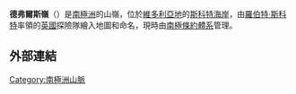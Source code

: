 {{Coord|77|1|S|162|22|E|source:GNIS|display=title}}

'''德弗爾斯嶺'''（{{lang-en|Devils Ridge}}）是[[南極洲|南極洲]]的山嶺，位於[[維多利亞地|維多利亞地]]的[[斯科特海岸|斯科特海岸]]，由[[羅伯特·斯科特|羅伯特·斯科特]]率領的[[英國|英國]]探險隊繪入地圖和命名，現時由[[南極條約體系|南極條約體系]]管理。

==外部連結==
{{cite gnis | type = antarid | id = 3810| name = Devils Ridge| accessdate = 2012-01-16}}

{{DEFAULTSORT:Devils Ridge}}
[[Category:南極洲山脈|Category:南極洲山脈]]


{{ScottCoast-geo-stub}}